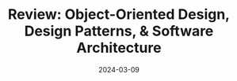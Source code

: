 ---
title: "Review: Object-Oriented Design, Design Patterns, & Software Architecture"
date: "2024-03-09"
slug: "review-object-oriented-design-design-patterns-and-software-architecture"
tags:
    - Course Review
    - Computer Science
    - Object-Oriented
    - Design Patterns
---